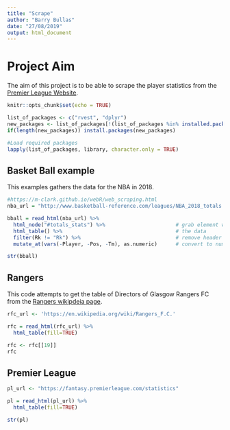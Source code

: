 ---
title: "Scrape"
author: "Barry Bullas"
date: "27/08/2019"
output: html_document
---

# Project Aim
The aim of this project is to be able to scrape the player statistics from the [Premier League Website](https://fantasy.premierleague.com/statistics).

```{r setup, include=FALSE}
knitr::opts_chunk$set(echo = TRUE)

list_of_packages <- c("rvest", "dplyr")
new_packages <- list_of_packages[!(list_of_packages %in% installed.packages()[,"Package"])]
if(length(new_packages)) install.packages(new_packages)

#Load required packages
lapply(list_of_packages, library, character.only = TRUE)
```

## Basket Ball example
This examples gathers the data for the NBA in 2018.

```{r}
#https://m-clark.github.io/webR/web_scraping.html
nba_url = "http://www.basketball-reference.com/leagues/NBA_2018_totals.html"

bball = read_html(nba_url) %>% 
  html_node("#totals_stats") %>%                       # grab element with id 'total_stats'
  html_table() %>%                                     # the data
  filter(Rk != "Rk") %>%                               # remove header rows
  mutate_at(vars(-Player, -Pos, -Tm), as.numeric)      # convert to numeric

str(bball)

```

## Rangers
This code attempts to get the table of Directors of Glasgow Rangers FC from the [Rangers wikipdeia page](https://en.wikipedia.org/wiki/Rangers_F.C.).

```{r}
rfc_url <- 'https://en.wikipedia.org/wiki/Rangers_F.C.'

rfc = read_html(rfc_url) %>% 
  html_table(fill=TRUE) 

rfc <- rfc[[19]]
rfc

```


## Premier League

```{r}
pl_url <- "https://fantasy.premierleague.com/statistics"

pl = read_html(pl_url) %>% 
  html_table(fill=TRUE)

str(pl)
```


